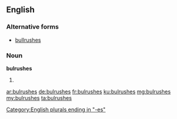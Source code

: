 ==English==

===Alternative forms===
* [[bullrushes]]

===Noun===
'''bulrushes'''

# {{plural of|bulrush}}

[[Category:English plurals ending in "-es"]]

[[ar:bulrushes]]
[[de:bulrushes]]
[[fr:bulrushes]]
[[ku:bulrushes]]
[[mg:bulrushes]]
[[my:bulrushes]]
[[ta:bulrushes]]